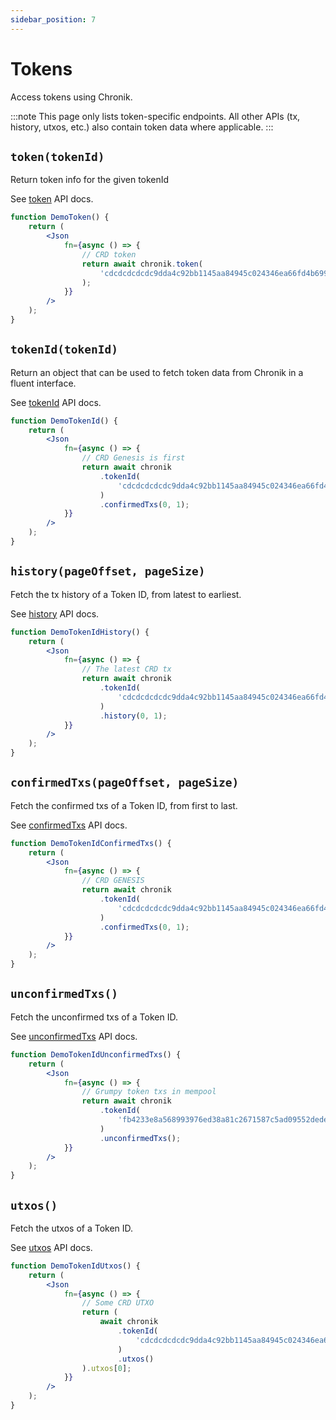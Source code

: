 ```yaml
---
sidebar_position: 7
---
```


# Tokens

Access tokens using Chronik.

:::note
This page only lists token-specific endpoints.
All other APIs (tx, history, utxos, etc.) also contain token data where applicable.
:::

## `token(tokenId)`

Return token info for the given tokenId

See [token](api/classes/ChronikClient#token) API docs.

```jsx live
function DemoToken() {
    return (
        <Json
            fn={async () => {
                // CRD token
                return await chronik.token(
                    'cdcdcdcdcdc9dda4c92bb1145aa84945c024346ea66fd4b699e344e45df2e145',
                );
            }}
        />
    );
}
```

## `tokenId(tokenId)`

Return an object that can be used to fetch token data from Chronik in a fluent interface.

See [tokenId](api/classes/ChronikClient#tokenid) API docs.

```jsx live
function DemoTokenId() {
    return (
        <Json
            fn={async () => {
                // CRD Genesis is first
                return await chronik
                    .tokenId(
                        'cdcdcdcdcdc9dda4c92bb1145aa84945c024346ea66fd4b699e344e45df2e145',
                    )
                    .confirmedTxs(0, 1);
            }}
        />
    );
}
```

## `history(pageOffset, pageSize)`

Fetch the tx history of a Token ID, from latest to earliest.

See [history](api/classes/TokenIdEndpoint#history) API docs.

```jsx live
function DemoTokenIdHistory() {
    return (
        <Json
            fn={async () => {
                // The latest CRD tx
                return await chronik
                    .tokenId(
                        'cdcdcdcdcdc9dda4c92bb1145aa84945c024346ea66fd4b699e344e45df2e145',
                    )
                    .history(0, 1);
            }}
        />
    );
}
```

## `confirmedTxs(pageOffset, pageSize)`

Fetch the confirmed txs of a Token ID, from first to last.

See [confirmedTxs](api/classes/TokenIdEndpoint#confirmedtxs) API docs.

```jsx live
function DemoTokenIdConfirmedTxs() {
    return (
        <Json
            fn={async () => {
                // CRD GENESIS
                return await chronik
                    .tokenId(
                        'cdcdcdcdcdc9dda4c92bb1145aa84945c024346ea66fd4b699e344e45df2e145',
                    )
                    .confirmedTxs(0, 1);
            }}
        />
    );
}
```

## `unconfirmedTxs()`

Fetch the unconfirmed txs of a Token ID.

See [unconfirmedTxs](api/classes/TokenIdEndpoint#unconfirmedtxs) API docs.

```jsx live
function DemoTokenIdUnconfirmedTxs() {
    return (
        <Json
            fn={async () => {
                // Grumpy token txs in mempool
                return await chronik
                    .tokenId(
                        'fb4233e8a568993976ed38a81c2671587c5ad09552dedefa78760deed6ff87aa',
                    )
                    .unconfirmedTxs();
            }}
        />
    );
}
```

## `utxos()`

Fetch the utxos of a Token ID.

See [utxos](api/classes/TokenIdEndpoint#utxos) API docs.

```jsx live
function DemoTokenIdUtxos() {
    return (
        <Json
            fn={async () => {
                // Some CRD UTXO
                return (
                    await chronik
                        .tokenId(
                            'cdcdcdcdcdc9dda4c92bb1145aa84945c024346ea66fd4b699e344e45df2e145',
                        )
                        .utxos()
                ).utxos[0];
            }}
        />
    );
}
```
